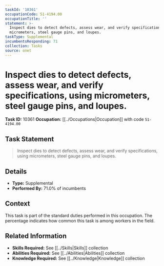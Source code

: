 ```yaml
---
taskId: '10361'
occupationCode: 51-4194.00
occupationTitle: ''
statement: >-
  Inspect dies to detect defects, assess wear, and verify specifications, using
  micrometers, steel gauge pins, and loupes.
taskType: Supplemental
incumbentsResponding: 71
collection: Tasks
source: onet
---
```

# Inspect dies to detect defects, assess wear, and verify specifications, using micrometers, steel gauge pins, and loupes.

**Task ID:** 10361
**Occupation:** [[../Occupations|Occupation]] with code `51-4194.00`

## Task Statement

> Inspect dies to detect defects, assess wear, and verify specifications, using micrometers, steel gauge pins, and loupes.

## Details

- **Type:** Supplemental
- **Performed By:** 71.0% of incumbents

## Context

This task is part of the standard duties performed in this occupation. The percentage indicates how common this task is among workers in the field.

## Related Information

- **Skills Required:** See [[../Skills|Skills]] collection
- **Abilities Required:** See [[../Abilities|Abilities]] collection
- **Knowledge Required:** See [[../Knowledge|Knowledge]] collection
